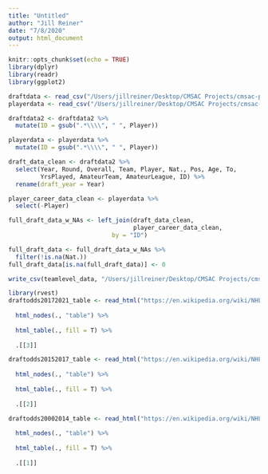 ```yaml
---
title: "Untitled"
author: "Jill Reiner"
date: "7/8/2020"
output: html_document
---
```


```r
knitr::opts_chunk$set(echo = TRUE)
library(dplyr)
library(readr)
library(ggplot2)
```

```r
draftdata <- read_csv("/Users/jillreiner/Desktop/CMSAC Projects/cmsac-penguins/Data_CombineThese/NHLdraftdata20002019.csv")
playerdata <- read_csv("/Users/jillreiner/Desktop/CMSAC Projects/cmsac-penguins/Data_CombineThese/playerCareerData0506to1920.csv")
```

```r
draftdata2 <- draftdata2 %>%
  mutate(ID = gsub(".*\\\\", " ", Player))

playerdata <- playerdata %>%
  mutate(ID = gsub(".*\\\\", " ", Player))
```

```r
draft_data_clean <- draftdata2 %>%
  select(Year, Round, Overall, Team, Player, Nat., Pos, Age, To, 
         YrsPlayed, AmateurTeam, AmateurLeague, ID) %>%
  rename(draft_year = Year)

player_career_data_clean <- playerdata %>%
  select(-Player)
```

```r
full_draft_data_w_NAs <- left_join(draft_data_clean,
                                   player_career_data_clean,
                             by = "ID")
```

```r
full_draft_data <- full_draft_data_w_NAs %>%
  filter(!is.na(Nat.))
full_draft_data[is.na(full_draft_data)] <- 0
```

```r
write_csv(teamlevel_data, "/Users/jillreiner/Desktop/CMSAC Projects/cmsac-penguins/Good Data//team_level.csv")
```

```r
library(rvest)
draftodds20172021_table <- read_html("https://en.wikipedia.org/wiki/NHL_Entry_Draft") %>%
  
  html_nodes(., "table") %>%
  
  html_table(., fill = T) %>%
  
  .[[3]]
```

```r
draftodds20152017_table <- read_html("https://en.wikipedia.org/wiki/NHL_Entry_Draft") %>%
  
  html_nodes(., "table") %>%
  
  html_table(., fill = T) %>%
  
  .[[2]]
```

```r
draftodds20002014_table <- read_html("https://en.wikipedia.org/wiki/NHL_Entry_Draft") %>%
  
  html_nodes(., "table") %>%
  
  html_table(., fill = T) %>%
  
  .[[1]]
```

